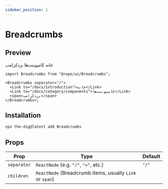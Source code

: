 ```yaml
---
sidebar_position: 1
---
```


# Breadcrumbs

## Preview


<Container>
  <Breadcrumbs separator="/">
    <Link to="/docs/introduction">خانه</Link>
    <Link to="/docs/category/components">کامپوننت‌ها</Link>
    <span>بردکرامب</span>
  </Breadcrumbs>
</Container>

```tsx
import Breadcrumbs from "@repo/ui/Breadcrumbs";

<Breadcrumbs separator="/">
  <Link to="/docs/introduction">خانه</Link>
  <Link to="/docs/category/components">کامپوننت‌ها</Link>
  <span>بردکرامب</span>
</Breadcrumbs>;
```

## Installation

```bash
npx the-dig@latest add Breadcrumbs
```

## Props

| Prop        | Type                                                     | Default |
| ----------- | -------------------------------------------------------- | ------- |
| `separator` | `ReactNode` (e.g. `"/"`, `">"`, etc.)                    | `"/"`   |
| `children`  | `ReactNode` (Breadcrumb items, usually `Link` or `span`) |         |
